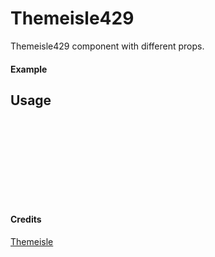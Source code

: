 
<Meta of={Themeisle429} title="Themeisle/Themeisle429" />

# Themeisle429

Themeisle429 component with different props.

#### Example

<Canvas of={Themeisle429.Primary} />

## Usage

```ts
import { Themeisle429 } from "yadl-ui";

const Example = () => {
  return (
      <Themeisle429 />
  );
};

export default Example;
```

#### Credits
[Themeisle](https://themeisle.com/illustrations/)
